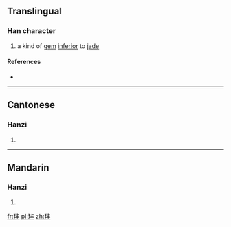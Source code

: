 ==Translingual==

===Han character===
{{Han char|rn=96|rad=玉|as=04|sn=8|four=1510<sub>0</sub>|canj=一土手十 (MGQJ)}}

# a kind of [[gem]] [[inferior]] to [[jade]]

====References====
* {{Han ref|kx=0728.080|dkj=20865|dj=1140.080|hdz=21102.190|uh=73A4|ud=29604|bh=CD66|bd=52582}}

----

==Cantonese==

===Hanzi===
{{yue-hanzi|jyut=[[bung2]]|y=bung2}}

# {{defn|lang=yue|sort=玉04}}

----

==Mandarin==

===Hanzi===
{{cmn-hanzi|pin=[[běng]] ([[beng3]])|wg=peng<sup>3</sup>}}

# {{defn|lang=cmn|sort=玉04}}

[[fr:玤]]
[[pl:玤]]
[[zh:玤]]